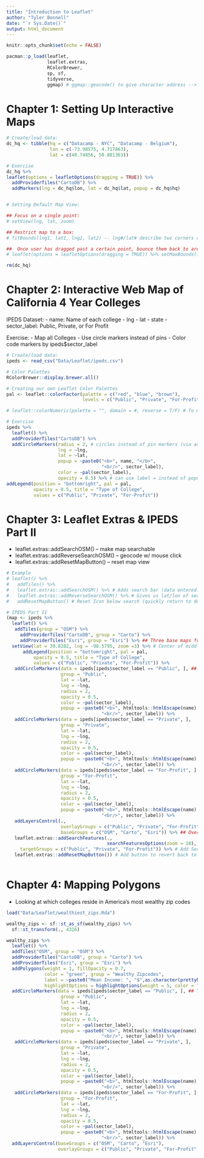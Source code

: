 ```yaml
---
title: "Introduction to Leaflet"
author: "Tyler Bonnell"
date: "`r Sys.Date()`"
output: html_document
---
```


```r
knitr::opts_chunk$set(echo = FALSE)

pacman::p_load(leaflet,
               leaflet.extras,
               RColorBrewer,
               sp, sf,
               tidyverse,
               ggmap) # ggmap::geocode() to give character address --> output = long/latitude coordinates

```

# Chapter 1: Setting Up Interactive Maps

```r

# Create/load data:
dc_hq <- tibble(hq = c("Datacamp - NYC", "Datacamp - Belgium"),
                lon = c(-73.98575, 4.717863),
                lat = c(40.74856, 50.881363))

# Exercise
dc_hq %>%
leaflet(options = leafletOptions(dragging = TRUE)) %>%
  addProviderTiles("CartoDB") %>%
  addMarkers(lng = dc_hq$lon, lat = dc_hq$lat, popup = dc_hq$hq)


# Setting Default Map View:

## Focus on a single point: 
# setView(lng, lat, zoom)

## Restrict map to a box: 
# fitBounds(lng1, lat1, lng2, lat2) -- lng#/lat# describe two corners of the box which will restrict the map

##  Once user has dragged past a certain point, bounce them back to area of focus: 
# leaflet(options = leafletOptions(dragging = TRUE)) %>% setMaxBounds(lng1, lat1, lng2, lat2)

rm(dc_hq)
```

# Chapter 2: Interactive Web Map of California 4 Year Colleges

IPEDS Dataset:
  - name: Name of each college
  - lng
  - lat
  - state
  - sector_label: Public, Private, or For Profit

Exercise: 
    - Map all Colleges
    - Use circle markers instead of pins
    - Color code markers by ipeds$sector_label

```r

# Create/load data:
ipeds <- read_csv("Data/Leaflet/ipeds.csv") 

# Color Palettes
RColorBrewer::display.brewer.all()

# Creating our own Leaflet Color Palettes
pal <- leaflet::colorFactor(palette = c("red", "blue", "brown"),
                            levels = c("Public", "Private", "For-Profit"))

# leaflet::colorNumeric(palette = "", domain = #, reverse = T/F) # To make numeric/continuous leaflet color palettes

# Exercise
ipeds %>%
  leaflet() %>%
  addProviderTiles("CartoDB") %>%
  addCircleMarkers(radius = 2, # circles instead of pin markers (via addMarkers())
                   lng = ~lng,
                   lat = ~lat,
                   popup = ~paste0("<b>", name, "</b>", 
                                   "<br/>", sector_label),
                   color = ~pal(sector_label),
                   opacity = 0.5) %>% # can use label = instead of popup = if you don't want to click.
addLegend(position = "bottomright", pal = pal, 
          opacity = 0.5, title = "Type of College",
          values = c("Public", "Private", "For-Profit"))


```


# Chapter 3: Leaflet Extras & IPEDS Part II
  - leaflet.extras::addSearchOSM() -- make map searchable
  - leaflet.extras::addReverseSearchOSM() -- geocode w/ mouse click
  - leaflet.extras::addResetMapButton() -- reset map view
  
```r

# Example 
# leaflet() %>%
#   addTiles() %>%
#   leaflet.extras::addSearchOSM() %>% # Adds search bar (data entered: automatically zooms us into the location)
#   leaflet.extras::addReverseSearchOSM() %>% # Gives us lat/lon of searched point
#   addResetMapButton() # Reset Icon below search (quickly return to default view)

# IPEDS Part II
(map <- ipeds %>%
  leaflet() %>%
   addTiles(group = "OSM") %>%
     addProviderTiles("CartoDB", group = "Carto") %>%
     addProviderTiles("Esri", group = "Esri") %>% ## Three base maps for toggling via addLayersControl(basegroups = c())
  setView(lat = 39.8282, lng = -98.5795, zoom =3) %>% # Center of middle of the US
      addLegend(position = "bottomright", pal = pal, 
          opacity = 0.5, title = "Type of College",
          values = c("Public", "Private", "For-Profit")) %>%
   addCircleMarkers(data = ipeds[ipeds$sector_label == "Public", ], ## Three circle markers for toggling via addLayersControl(overlayGroups = c())
                    group = "Public",
                    lat = ~lat,
                    lng = ~lng,
                    radius = 2,
                    opacity = 0.5,
                    color = ~pal(sector_label),
                    popup = ~paste0("<b>", htmltools::htmlEscape(name), "</b>",
                                   "<br/>", sector_label)) %>%
   addCircleMarkers(data = ipeds[ipeds$sector_label == "Private", ],
                    group = "Private",
                    lat = ~lat,
                    lng = ~lng,
                    radius = 2,
                    opacity = 0.5,
                    color = ~pal(sector_label),
                    popup = ~paste0("<b>", htmltools::htmlEscape(name), "</b>",
                                   "<br/>", sector_label)) %>%
   addCircleMarkers(data = ipeds[ipeds$sector_label == "For-Profit", ],
                    group = "For-Profit",
                    lat = ~lat,
                    lng = ~lng,
                    radius = 2,
                    opacity = 0.5,
                    color = ~pal(sector_label),
                    popup = ~paste0("<b>", htmltools::htmlEscape(name), "</b>",
                                   "<br/>", sector_label)) %>%
   addLayersControl(., 
                    overlayGroups = c("Public", "Private", "For-Profit"), ## Overlayed Circle Markers
                    baseGroups = c("OSM", "Carto", "Esri")) %>% ## Overlayed Base Maps
   leaflet.extras::addSearchFeatures(.,
                                     searchFeaturesOptions(zoom = 10),
     targetGroups = c("Public", "Private", "For-Profit")) %>% # Add Search Bar (that searches and zooms in our data specifically)
   leaflet.extras::addResetMapButton()) # Add button to revert back to default zoom
   

```

# Chapter 4: Mapping Polygons
- Looking at which colleges reside in America's most wealthy zip codes

```r
load("Data/Leaflet/wealthiest_zips.Rda")

wealthy_zips <- sf::st_as_sf(wealthy_zips) %>%
  sf::st_transform(., 4326)

wealthy_zips %>%
  leaflet() %>%
  addTiles("OSM", group = "OSM") %>%
  addProviderTiles("CartoDB", group = "Carto") %>%
  addProviderTiles("Esri", group = "Esri") %>%
  addPolygons(weight = 1, fillOpacity = 0.7, 
              color = "green", group = "Wealthy Zipcodes",
              label = ~paste0("Mean Income: ", "$",as.character(prettyNum(mean_income, big.mark =","))),
              highlightOptions = highlightOptions(weight = 5, color = "white", bringToFront = TRUE)) %>%
  addCircleMarkers(data = ipeds[ipeds$sector_label == "Public", ], ## Three circle markers for toggling via addLayersControl(overlayGroups = c())
                    group = "Public",
                    lat = ~lat,
                    lng = ~lng,
                    radius = 2,
                    opacity = 0.5,
                    color = ~pal(sector_label),
                    popup = ~paste0("<b>", htmltools::htmlEscape(name), "</b>",
                                   "<br/>", sector_label)) %>%
   addCircleMarkers(data = ipeds[ipeds$sector_label == "Private", ],
                    group = "Private",
                    lat = ~lat,
                    lng = ~lng,
                    radius = 2,
                    opacity = 0.5,
                    color = ~pal(sector_label),
                    popup = ~paste0("<b>", htmltools::htmlEscape(name), "</b>",
                                   "<br/>", sector_label)) %>%
   addCircleMarkers(data = ipeds[ipeds$sector_label == "For-Profit", ],
                    group = "For-Profit",
                    lat = ~lat,
                    lng = ~lng,
                    radius = 2,
                    opacity = 0.5,
                    color = ~pal(sector_label),
                    popup = ~paste0("<b>", htmltools::htmlEscape(name), "</b>",
                                   "<br/>", sector_label)) %>%
  addLayersControl(baseGroups = c("OSM", "Carto", "Esri"),
                   overlayGroups = c("Public", "Private", "For-Profit", "Wealthy Zipcodes"))

```

  